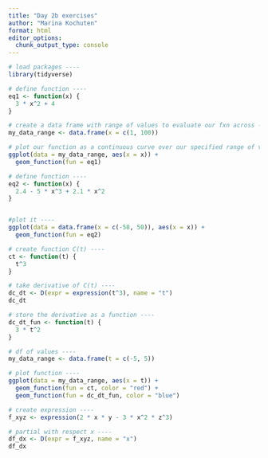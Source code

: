 ```yaml
---
title: "Day 2b exercises"
author: "Marina Kochuten"
format: html
editor_options: 
  chunk_output_type: console
---
```


```r
# load packages ----
library(tidyverse)

# define function ----
eq1 <- function(x) {
  3 * x^2 + 4
}

# create a data frame with range of values to evaluate our fxn across ----
my_data_range <- data.frame(x = c(1, 100))

# plot our function as a continuous curve over our specified range of values in our df ----
ggplot(data = my_data_range, aes(x = x)) + 
  geom_function(fun = eq1)
```


```r
# define function ----
eq2 <- function(x) {
  2.4 - 5 * x^3 + 2.1 * x^2
}


#plot it ----
ggplot(data = data.frame(x = c(-50, 50)), aes(x = x)) +
  geom_function(fun = eq2)

```

```r
# create function C(t) ----
ct <- function(t) {
  t^3
}

# take derivative of C(t) ----
dc_dt <- D(expr = expression(t^3), name = "t")
dc_dt

# store the derivative as a function ----
dc_dt_fun <- function(t) {
  3 * t^2
}

# df of values ----
my_data_range <- data.frame(t = c(-5, 5))

# plot function ----
ggplot(data = my_data_range, aes(x = t)) +
  geom_function(fun = ct, color = "red") +
  geom_function(fun = dc_dt_fun, color = "blue")

```

```r
# create expression ----
f_xyz <- expression(2 * x * y - 3 * x^2 * z^3)

# partial with respect x ----
df_dx <- D(expr = f_xyz, name = "x")
df_dx

```







